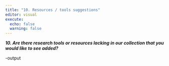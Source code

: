 ```yaml
---
title: "10. Resources / tools suggestions"
editor: visual
execute:
  echo: false
  warning: false
---
```





***10. Are there research tools or resources lacking in our collection that you would like to see added?***

-output